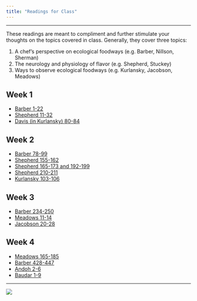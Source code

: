 ```yaml
---
title: "Readings for Class"
---
```


<!-- ![](img/thirdplate.png)  -->

-------------------------------------------------------------------------------

These readings are meant to compliment and further stimulate your
thoughts on the topics covered in class. Generally, they cover three
topics: 

1. A chef's perspective on ecological foodways (e.g. Barber, Nillson, Sherman)
2. The neurology and physiology of flavor (e.g. Shepherd, Stuckey)
3. Ways to observe ecological foodways (e.g. Kurlansky, Jacobson, Meadows)

## Week 1 
- [Barber 1-22](pdf/readings/Barber1-22.pdf "Download")
- [Shepherd 11-32](pdf/readings/Shepherd11-32.pdf "download")
- [Davis (in Kurlansky) 80-84](pdf/readings/Kurlansky-Davis-80-84.pdf "Download")

## Week 2
- [Barber 78-99](pdf/readings/Barber78-99.pdf "download")
- [Shepherd 155-162](pdf/readings/Shepherd155-162.pdf "download")
- [Shepherd 165-173 and 192-199](pdf/readings/Shepherd165-173_192-199.pdf "download")
- [Shepherd 210-211](pdf/readings/Shepherd210-211.pdf "download")
- [Kurlansky 103-106](pdf/readings/Kurlansky103-106.pdf "download")


## Week 3
- [Barber 234-250](pdf/readings/Barber234-250.pdf "download")
- [Meadows 11-14](pdf/readings/Meadows11-14.pdf "download")
- [Jacobson 20-28](pdf/readings/Jacobson20-28.pdf "download")


## Week 4
- [Meadows 165-185](pdf/readings/meadows165-185.pdf "download")
- [Barber 428-447](pdf/readings/Barber428-447.pdf "download")
- [Andoh 2-6](pdf/readings/andoh1-9.pdf "download")
- [Baudar 1-9](pdf/readings/baudar1-9.pdf "download")
	



<!-- ## Week 5 -->
<!-- - [Nilsson 20-28](pdf/readings/ “download”) —>

<!-- Cronon54-81.pdf -->
<!-- Shepherd on Memory -->
<!-- Stuckey on Memory -->

<!-- ## Week 6 -->
<!-- Barber428-447.pdf -->

-------------------------------------------------------------------------------

![](img/feedlot_red.jpg)
